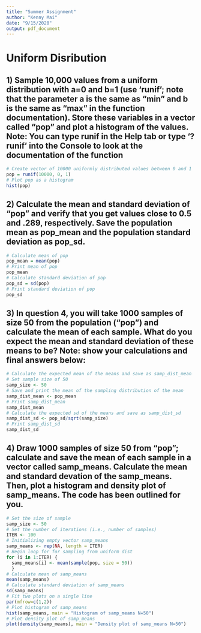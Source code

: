 ```yaml
---
title: "Summer Assignment"
author: "Kenny Mai"
date: "9/15/2020"
output: pdf_document
---
```


# Uniform Disribution
## 1) Sample 10,000 values from a uniform distribution with a=0 and b=1 (use ‘runif’; note that the parameter a is the same as “min” and b is the same as “max” in the function documentation). Store these variables in a vector called “pop” and plot a histogram of the values. Note: You can type runif in the Help tab or type ‘?runif’ into the Console to look at the documentation of the function
```r
# Create vector of 10000 uniformly distributed values between 0 and 1
pop = runif(10000, 0, 1)
# Plot pop as a histogram
hist(pop)
```

## 2) Calculate the mean and standard deviation of “pop” and verify that you get values close to 0.5 and .289, respectively. Save the population mean as pop_mean and the population standard deviation as pop_sd.
```r
# Calculate mean of pop
pop_mean = mean(pop)
# Print mean of pop
pop_mean
# Calculate standard deviation of pop
pop_sd = sd(pop)
# Print standard deviation of pop
pop_sd
```

## 3) In question 4, you will take 1000 samples of size 50 from the population (“pop”) and calculate the mean of each sample. What do you expect the mean and standard deviation of these means to be? Note: show your calculations and final answers below:
```r
# Calculate the expected mean of the means and save as samp_dist_mean
# Set sample size of 50
samp_size <- 50
# Save and print the mean of the sampling distribution of the mean
samp_dist_mean <- pop_mean
# Print samp_dist_mean
samp_dist_mean
# Calculate the expected sd of the means and save as samp_dist_sd
samp_dist_sd <- pop_sd/sqrt(samp_size)
# Print samp_dist_sd
samp_dist_sd
```

## 4) Draw 1000 samples of size 50 from “pop”; calculate and save the mean of each sample in a vector called samp_means. Calculate the mean and standard devation of the samp_means. Then, plot a histogram and density plot of samp_means. The code has been outlined for you.
```r
# Set the size of sample
samp_size <- 50
# Set the number of iterations (i.e., number of samples)
ITER <- 100
# Initializing empty vector samp_means
samp_means <- rep(NA, length = ITER)
# Begin loop for for sampling from uniform dist
for (i in 1:ITER) {
  samp_means[i] <- mean(sample(pop, size = 50))
  }
# Calculate mean of samp_means
mean(samp_means)
# Calculate standard deviation of samp_means
sd(samp_means)
# Fit two plots on a single line
par(mfrow=c(1,2))
# Plot histogram of samp_means
hist(samp_means, main = "Histogram of samp_means N=50")
# Plot density plot of samp_means
plot(density(samp_means), main = "Density plot of samp_means N=50")
```